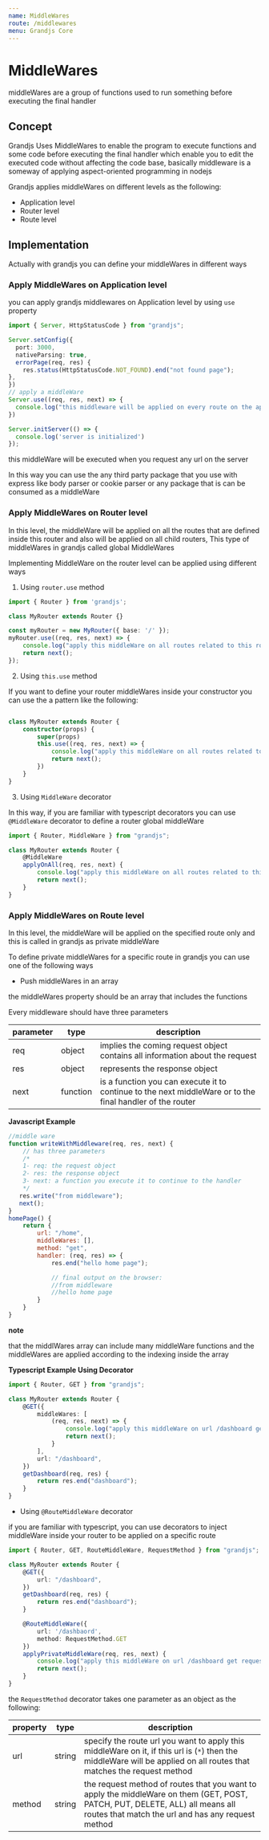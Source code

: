 ```yaml
---
name: MiddleWares
route: /middlewares
menu: Grandjs Core
---
```




# MiddleWares
middleWares are a group of functions used to run something before executing the final handler

## Concept

Grandjs Uses MiddleWares to enable the program to execute functions and some code before executing the final handler which enable you to edit the executed code without affecting the code base, basically middleware is a someway of applying aspect-oriented programming in nodejs

Grandjs applies middleWares on different levels as the following:

- Application level
- Router level
- Route level


## Implementation

Actually with grandjs you can define your middleWares in different ways

### Apply MiddleWares on Application level

you can apply grandjs middlewares on Application level by using `use` property

```typescript
import { Server, HttpStatusCode } from "grandjs";

Server.setConfig({
  port: 3000,
  nativeParsing: true,
  errorPage(req, res) {
    res.status(HttpStatusCode.NOT_FOUND).end("not found page");
},
})
// apply a middleWare
Server.use((req, res, next) => {
  console.log("this middleware will be applied on every route on the application")
})

Server.initServer(() => {
  console.log('server is initialized')
});
```

this middleWare will be executed when you request any url on the server

In this way you can use the any third party package that you use with express like body parser or cookie parser or any package that is can be consumed as a middleWare


### Apply MiddleWares on Router level

In this level, the middleWare will be applied on all the routes that are defined inside this router and also will be applied on all child routers, This type of middleWares in grandjs called global MiddleWares

Implementing MiddleWare on the router level can be applied using different ways

1. Using ``router.use`` method

```typescript
import { Router } from 'grandjs';

class MyRouter extends Router {}

const myRouter = new MyRouter({ base: '/' });
myRouter.use((req, res, next) => {
    console.log("apply this middleWare on all routes related to this router")
    return next();
});

```

2. Using ``this.use`` method

If you want to define your router middleWares inside your constructor you can use the a pattern like the following:

```typescript

class MyRouter extends Router {
    constructor(props) {
        super(props)
        this.use((req, res, next) => {
            console.log("apply this middleWare on all routes related to this router")
            return next();
        })
    }
}

```

3. Using `MiddleWare` decorator

In this way, if you are familiar with typescript decorators you can use `@MiddleWare` decorator to define a router global middleWare

```typescript
import { Router, MiddleWare } from "grandjs";

class MyRouter extends Router {
    @MiddleWare
    applyOnAll(req, res, next) {
        console.log("apply this middleWare on all routes related to this router")
        return next();
    }
}
```
### Apply MiddleWares on Route level

In this level, the middleWare will be applied on the specified route only and this is called in grandjs as private middleWare

To define private middleWares for a specific route in grandjs you can use one of the following ways

- Push middleWares in an array

the middleWares property should be an array that includes the functions

Every middleware should have three parameters

| parameter  | type  | description  |
|---|---|---|
| req  | object  | implies the coming request object contains all information about the request  |
|res   | object  | represents the response object  |
| next  | function  | is a function you can execute it to continue to the next middleWare or to the final handler of the router  |

**Javascript Example**

```javascript
//middle ware
function writeWithMiddleware(req, res, next) {
    // has three parameters
    /*
    1- req: the request object
    2- res: the response object
    3- next: a function you execute it to continue to the handler
    */
   res.write("from middleware");
   next();
}
homePage() {
    return {
        url: "/home",
        middleWares: [],
        method: "get",
        handler: (req, res) => {
            res.end("hello home page");

            // final output on the browser:
            //from middleware
            //hello home page
        }
    }
}
```

**note**

that the middlWares array can include many middleWare functions and the middleWares are applied according to the indexing inside the array

**Typescript Example Using Decorator**

```typescript
import { Router, GET } from "grandjs";

class MyRouter extends Router {
    @GET({
        middleWares: [
            (req, res, next) => {
                console.log("apply this middleWare on url /dashboard get request");
                return next();
            }
        ],
        url: "/dashboard",
    })
    getDashboard(req, res) {
        return res.end("dashboard");
    }
}
```

- Using `@RouteMiddleWare` decorator

if you are familiar with typescript, you can use decorators to inject middleWare inside your router to be applied on a specific route

```typescript
import { Router, GET, RouteMiddleWare, RequestMethod } from "grandjs";

class MyRouter extends Router {
    @GET({
        url: "/dashboard",
    })
    getDashboard(req, res) {
        return res.end("dashboard");
    }

    @RouteMiddleWare({
        url: '/dashbaord',
        method: RequestMethod.GET
    })
    applyPrivateMiddleWare(req, res, next) {
        console.log("apply this middleWare on url /dashboard get request");
        return next();
    }
}
```

the ``RequestMethod`` decorator takes one parameter as an object as the following:

| property  | type  | description  |
|---|---|---|
| url  | string  | specify the route url you want to apply this middleWare on it, if this url is (``*``) then the middleWare will be applied on all routes that matches the request method  |
|method   | string  | the request method of routes that you want to apply the middleWare on them (GET, POST, PATCH, PUT, DELETE, ALL) all means all routes that match the url and has any request method  |
